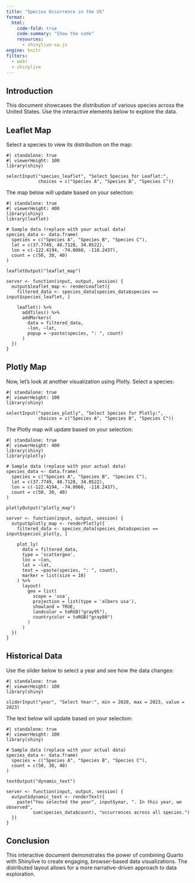```yaml
---
title: "Species Occurrence in the US"
format: 
  html:
    code-fold: true
    code-summary: "Show the code"
    resources: 
      - shinylive-sw.js
engine: knitr
filters:
  - webr
  - shinylive
---
```


## Introduction

This document showcases the distribution of various species across the United States. Use the interactive elements below to explore the data.

## Leaflet Map

Select a species to view its distribution on the map:

```shinylive-r
#| standalone: true
#| viewerHeight: 100
library(shiny)

selectInput("species_leaflet", "Select Species for Leaflet:", 
            choices = c("Species A", "Species B", "Species C"))
```

The map below will update based on your selection:

```shinylive-r
#| standalone: true
#| viewerHeight: 400
library(shiny)
library(leaflet)

# Sample data (replace with your actual data)
species_data <- data.frame(
  species = c("Species A", "Species B", "Species C"),
  lat = c(37.7749, 40.7128, 34.0522),
  lon = c(-122.4194, -74.0060, -118.2437),
  count = c(50, 30, 40)
)

leafletOutput("leaflet_map")

server <- function(input, output, session) {
  output$leaflet_map <- renderLeaflet({
    filtered_data <- species_data[species_data$species == input$species_leaflet, ]
    
    leaflet() %>%
      addTiles() %>%
      addMarkers(
        data = filtered_data,
        ~lon, ~lat,
        popup = ~paste(species, ": ", count)
      )
  })
}
```

## Plotly Map

Now, let's look at another visualization using Plotly. Select a species:

```shinylive-r
#| standalone: true
#| viewerHeight: 100
library(shiny)

selectInput("species_plotly", "Select Species for Plotly:", 
            choices = c("Species A", "Species B", "Species C"))
```

The Plotly map will update based on your selection:

```shinylive-r
#| standalone: true
#| viewerHeight: 400
library(shiny)
library(plotly)

# Sample data (replace with your actual data)
species_data <- data.frame(
  species = c("Species A", "Species B", "Species C"),
  lat = c(37.7749, 40.7128, 34.0522),
  lon = c(-122.4194, -74.0060, -118.2437),
  count = c(50, 30, 40)
)

plotlyOutput("plotly_map")

server <- function(input, output, session) {
  output$plotly_map <- renderPlotly({
    filtered_data <- species_data[species_data$species == input$species_plotly, ]
    
    plot_ly(
      data = filtered_data,
      type = 'scattergeo',
      lon = ~lon,
      lat = ~lat,
      text = ~paste(species, ": ", count),
      marker = list(size = 10)
    ) %>%
      layout(
        geo = list(
          scope = 'usa',
          projection = list(type = 'albers usa'),
          showland = TRUE,
          landcolor = toRGB("gray95"),
          countrycolor = toRGB("gray80")
        )
      )
  })
}
```

## Historical Data

Use the slider below to select a year and see how the data changes:

```shinylive-r
#| standalone: true
#| viewerHeight: 100
library(shiny)

sliderInput("year", "Select Year:", min = 2020, max = 2023, value = 2023)
```

The text below will update based on your selection:

```shinylive-r
#| standalone: true
#| viewerHeight: 100
library(shiny)

# Sample data (replace with your actual data)
species_data <- data.frame(
  species = c("Species A", "Species B", "Species C"),
  count = c(50, 30, 40)
)

textOutput("dynamic_text")

server <- function(input, output, session) {
  output$dynamic_text <- renderText({
    paste("You selected the year", input$year, ". In this year, we observed",
          sum(species_data$count), "occurrences across all species.")
  })
}
```

## Conclusion

This interactive document demonstrates the power of combining Quarto with Shinylive to create engaging, browser-based data visualizations. The distributed layout allows for a more narrative-driven approach to data exploration.
